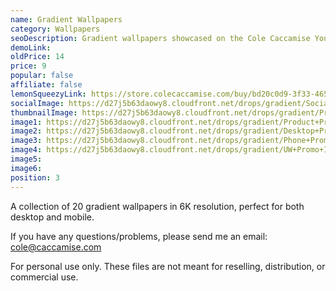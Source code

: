 ```yaml
---
name: Gradient Wallpapers
category: Wallpapers
seoDescription: Gradient wallpapers showcased on the Cole Caccamise YouTube channel.
demoLink:
oldPrice: 14
price: 9
popular: false
affiliate: false
lemonSqueezyLink: https://store.colecaccamise.com/buy/bd20c0d9-3f33-4656-a6c4-300f704a49d5
socialImage: https://d27j5b63daowy8.cloudfront.net/drops/gradient/Social+Graph+Image+-+Gradient.png
thumbnailImage: https://d27j5b63daowy8.cloudfront.net/drops/gradient/Product+Promo+Image+-+Gradient.png
image1: https://d27j5b63daowy8.cloudfront.net/drops/gradient/Product+Promo+Image+-+Gradient.png
image2: https://d27j5b63daowy8.cloudfront.net/drops/gradient/Desktop+Promo+Images.png
image3: https://d27j5b63daowy8.cloudfront.net/drops/gradient/Phone+Promo+Images.png
image4: https://d27j5b63daowy8.cloudfront.net/drops/gradient/UW+Promo+Images.png
image5:
image6:
position: 3
---
```


A collection of 20 gradient wallpapers in 6K resolution, perfect for both
desktop and mobile.

If you have any questions/problems, please send me an email:
[cole@caccamise.com](mailto:cole@caccamise.com)

For personal use only. These files are not meant for reselling, distribution, or
commercial use.
